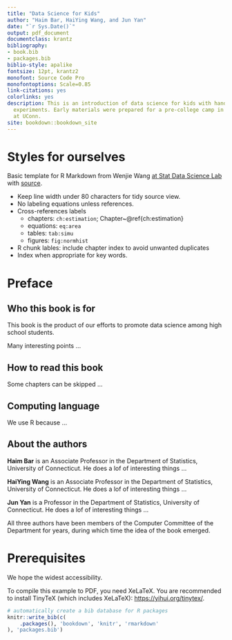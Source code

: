 ```yaml
--- 
title: "Data Science for Kids"
author: "Haim Bar, HaiYing Wang, and Jun Yan"
date: "`r Sys.Date()`"
output: pdf_document
documentclass: krantz
bibliography:
- book.bib
- packages.bib
biblio-style: apalike
fontsize: 12pt, krantz2
monofont: Source Code Pro
monofontoptions: Scale=0.85
link-citations: yes
colorlinks: yes
description: This is an introduction of data science for kids with hands-on simulation
  experiments. Early materials were prepared for a pre-college camp in summer 2021
  at UConn.
site: bookdown::bookdown_site
---
```


# Styles for ourselves {-}

Basic template for R Markdown from Wenjie Wang
[at Stat Data Science Lab](https://statds.org/template/) with
[source](https://github.com/statds/dslab-templates/).

+ Keep line width under 80 characters for tidy source view.
+ No labeling equations unless references.
+ Cross-references labels
    - chapters: `ch:estimation`; Chapter~\@ref{ch:estimation}
	- equations: `eq:area`
	- tables: `tab:simu`
	- figures: `fig:normhist`
+ R chunk lables: include chapter index to avoid unwanted duplicates
+ Index when appropriate for key words.



# Preface {-}

## Who this book is for {-}
This book is the product of our efforts to promote data science among
high school students. 

Many interesting points ...

## How to read this book {-}

Some chapters can be skipped ...

## Computing language {-}

We use R because ...

## About the authors {-}

**Haim Bar** is an Associate Professor in the Department of Statistics,
University of Connecticut. He does a lof of interesting things ...


**HaiYing Wang** is an Associate Professor in the Department of Statistics,
University of Connecticut. He does a lof of interesting things ...


**Jun Yan** is a Professor in the Department of Statistics,
University of Connecticut. He does a lof of interesting things ...


All three authors have been members of the Computer Committee of the Department
for years, during which time the idea of the book emerged.


# Prerequisites {-}

We hope the widest accessibility.

<!-- This is a _sample_ book written in **Markdown**. You can use anything that Pandoc's Markdown supports, e.g., a math equation $a^2 + b^2 = c^2$. -->

<!-- The **bookdown** package can be installed from CRAN or Github: -->

<!-- ```{r eval=FALSE} -->
<!-- install.packages("bookdown") -->
<!-- # or the development version -->
<!-- # devtools::install_github("rstudio/bookdown") -->
<!-- ``` -->

<!-- Remember each Rmd file contains one and only one chapter, and a chapter is defined by the first-level heading `#`. -->

To compile this example to PDF, you need XeLaTeX. You are recommended to install
TinyTeX\index{TinyTex} (which includes XeLaTeX): <https://yihui.org/tinytex/>.

```r
# automatically create a bib database for R packages
knitr::write_bib(c(
    .packages(), 'bookdown', 'knitr', 'rmarkdown'
), 'packages.bib')
```



<!-- For use only in PDF, is skipped in HTML -->
\mainmatter
